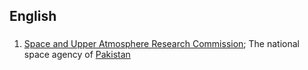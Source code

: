 == English ==

=== {{initialism}} ===
{{infl|en|initialism}}
# [[w:Space and Upper Atmosphere Research Commission|Space and Upper Atmosphere Research Commission]]; The national space agency of [[w:Pakistan|Pakistan]]